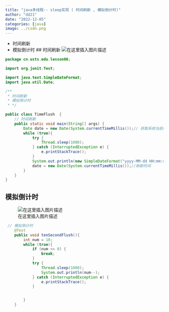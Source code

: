 ```yaml
---
title: "java多线程-- sleep实现 ( 时间刷新 , 模拟倒计时)"
author: "dd21"
date: "2022-12-05" 
categories: [java]
image: ../csdn.png
---
```



 * 时间刷新
 * 模拟倒计时
## 时间刷新
![在这里插入图片描述](https://img-blog.csdnimg.cn/81825f646321472c85636a7b11c680db.png?x-oss-process=image/watermark,type_ZHJvaWRzYW5zZmFsbGJhY2s,shadow_50,text_Q1NETiBA5aSn5q-beg==,size_17,color_FFFFFF,t_70,g_se,x_16)

```java
package cn.usts.edu.lesson06;

import org.junit.Test;

import java.text.SimpleDateFormat;
import java.util.Date;

/**
 * 时间刷新
 * 模拟倒计时
 * */

public class TimeFlush  {
    // 时间刷新
    public static void main(String[] args) {
        Date date = new Date(System.currentTimeMillis());// 获取系统当前时间
        while (true){
            try {
                Thread.sleep(1000);
            } catch (InterruptedException e) {
                e.printStackTrace();
            }
            System.out.println(new SimpleDateFormat("yyyy-MM-dd HH:mm:ss").format(date));
            date = new Date(System.currentTimeMillis());//刷新时间
        }
    }
}

```
## 模拟倒计时
![在这里插入图片描述](https://img-blog.csdnimg.cn/c6bced65d2234c3582ed6462a8960d9b.png?x-oss-process=image/watermark,type_ZHJvaWRzYW5zZmFsbGJhY2s,shadow_50,text_Q1NETiBA5aSn5q-beg==,size_15,color_FFFFFF,t_70,g_se,x_16)

```java
 // 模拟倒计时
    @Test
    public void tenSecondFlush(){
        int num = 10;
        while (true){
            if (num <= 0) {
                break;
            }
            try {
                Thread.sleep(1000);
                System.out.println(num--);
            } catch (InterruptedException e) {
                e.printStackTrace();
            }


        }
    }
```

